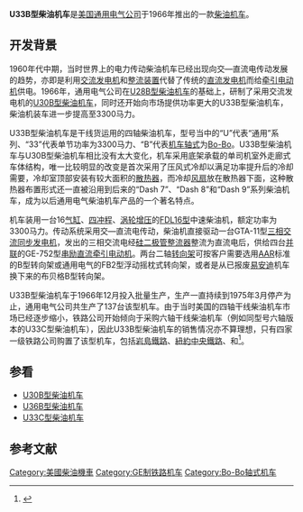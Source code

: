 {{noteTA
|G1=Railway
}}
{{Infobox Locomotive
| name = U33B
| image = Hugh llewelyn 2906 (5961018593).jpg
| caption = [[賓州中央運輸公司|賓州中央鐵路]]的U33B型柴油机车（1970年）
| type = [[柴油机车|柴油机车]]
| origin = {{USA}}
| designer = 
| builder = [[通用电气|通用电气]]
| buildmodel = 
| serialnumber = 
| builddate  = 1966年—1975年
| totalproduction  = 137台
| user = 
| aarwheels = B-B
| uicclass = [[Bo'Bo'|Bo'Bo']]
| gauge = 1,435毫米
| bogies = 
| wheeldiameter = 1,016毫米（40英寸）
| axleload = 
| wheelbase = 
| minimumcurve = 
| length = 18,338毫米（60英尺2英寸）
| width = 3,022毫米（9英尺11英寸）
| height = 4,674毫米（15英尺4英寸）
| framesize = 
| weight = 116公吨／127美吨（254,800磅）
| fueltype = 
| fuelcap = 
| lubecap = 
| coolantcap = 
| watercap = 
| sandcap = 
| enginetype =  [[通用电气7FDL系列柴油机|FDL16]]
| enginepower = 3,300马力
| transmission = 交—直流电
| generator =  GTA-11
| cylindercount = 
| cylindersize = 
| tractionmotors = GE-752
| topspeed = 113公里/小时（70英里/小时）
| sustainedspeed = 17公里/小时（10.7英里/小时）
| poweroutput = 
| tractiveeffort = 311千牛（70,000磅，起动）<br />285千牛（64,000磅，持续）
| locobrakes = [[空气制动|空气制动]]、[[电阻制动|电阻制动]]
| locobrakepower = 
| locobrakeforce = 
| trainbrakes = 
| safety = 
| notes =
}}
'''U33B型柴油机车'''是[[美国|美国]][[通用电气|通用电气公司]]于1966年推出的一款[[柴油机车|柴油机车]]。

==开发背景==
1960年代中期，当时世界上的电力传动柴油机车已经出现向交—直流电传动发展的趋势，亦即是利用[[交流發電機|交流发电机]]和[[整流器|整流装置]]代替了传统的[[直流發電機|直流发电机]]而给[[牽引電動機|牵引电动机]]供电。1966年，通用电气公司在[[U28B型柴油机车|U28B型柴油机车]]的基础上，研制了采用交流发电机的[[U30B型柴油机车|U30B型柴油机车]]，同时还开始向市场提供功率更大的U33B型柴油机车，柴油机装车进一步提高至3300马力。

U33B型柴油机车是干线货运用的四轴柴油机车，型号当中的“U”代表“通用”系列、“33”代表单节功率为3300马力、“B”代表[[机车轴式|机车轴式]]为[[Bo-Bo|Bo-Bo]]。U33B型柴油机车与U30B型柴油机车相比没有太大变化，机车采用底架承载的单司机室外走廊式车体结构，唯一比较明显的改变是首次采用了压风式冷却以满足功率提升后的冷却需要，冷却室顶部安装有较大面积的[[散热器|散热器]]，而冷却[[风扇|风扇]]放在散热器下面，这种散热器布置形式还一直被沿用到后来的“Dash 7”、“Dash 8”和“Dash 9”系列柴油机车，成为以后通用电气柴油机车产品的一个著名特点。

机车装用一台16[[气缸|气缸]]、[[四冲程|四冲程]]、[[渦輪增壓器|涡轮增压]]的[[通用电气7FDL系列柴油机|FDL16型]]中速柴油机，额定功率为3300马力。传动系统采用交—直流电传动，柴油机直接驱动一台GTA-11型[[三相交流电|三相交流]][[交流發電機|同步发电机]]，发出的三相交流电经[[硅|硅]][[二極管|二极管]][[整流器|整流器]]整流为直流电后，供给四台[[並聯電路|并联]]的GE-752型[[直流电动机|串励直流]][[牽引電動機|牵引电动机]]。两台二轴[[转向架|转向架]]可按客户需要选用[[美国铁路协会|AAR]]标准的B型转向架或通用电气的FB2型浮动摇枕式转向架，或者是从已报废[[易安迪|易安迪]]机车换下来的布贝格B型转向架。

U33B型柴油机车于1966年12月投入批量生产，生产一直持续到1975年3月停产为止，通用电气公司共生产了137台该型机车。由于当时美国的四轴干线柴油机车市场已经逐步缩小，铁路公司开始倾向于采购六轴干线柴油机车（例如同型号六轴版本的U33C型柴油机车），因此U33B型柴油机车的销售情况亦不算理想，只有四家一级铁路公司购置了该型机车，包括[[芝加哥，岩島和太平洋鐵路|岩島鐵路]]、[[紐約中央鐵路|紐約中央鐵路]]、{{tsl|en|Seaboard Coast Line Railroad|海岸沿海铁路}}和{{tsl|en|Penn Central Transportation Company|宾州中央运输公司|宾州中央铁路}}<ref>{{Cite web |url=http://www.american-rails.com/ge-u33b.html |title=The GE U33B |accessdate=2014-05-02 |publisher=American-Rails |date= |archive-date=2017-10-20 |archive-url=https://web.archive.org/web/20171020150124/http://www.american-rails.com/ge-u33b.html |dead-url=no }}</ref>。

==参看==
{{Portal|鐵路}}
* [[U30B型柴油机车|U30B型柴油机车]]
* [[U36B型柴油机车|U36B型柴油机车]]
* [[U33C型柴油机车|U33C型柴油机车]]

==参考文献==
{{Reflist}}

{{通用電氣柴油機車}}

{{DEFAULTSORT:U33B}}
[[Category:美國柴油機車|Category:美國柴油機車]]
[[Category:GE制铁路机车|Category:GE制铁路机车]]
[[Category:Bo-Bo轴式机车|Category:Bo-Bo轴式机车]]